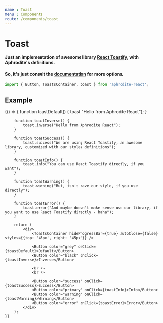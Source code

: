 ```yaml
---
name : Toast
menu : Components
route: /components/toast
---
```



# Toast
#### Just an implementation of awesome library [**React Toastify**](https://github.com/fkhadra/react-toastify), with Aphrodite's definitions.
#### So, it's just consult the [documentation](https://github.com/fkhadra/react-toastify) for more options.
```jsx
import { Button, ToastsContainer, toast } from 'aphrodite-react';
```

## Example
<Playground>
    {() => {
        function toastDefault() {
            toast("Hello from Aphrodite React");
        }

        function toastInverse() {
            toast.inverse("Hello from Aphrodite React");
        }

        function toastSuccess() {
            toast.success("We are using React Toastify, an awesome library, customized with our styles definitions");
        }

        function toastInfo() {
            toast.info("You can use React Toastify directly, if you want");
        }

        function toastWarning() {
            toast.warning("But, isn't have our style, if you use directly");
        }

        function toastError() {
            toast.error("And maybe doesn't make sense use our library, if you want to use React Toastify directly - haha");
        }

        return (
            <div>
                <ToastsContainer hideProgressBar={true} autoClose={false} styles={{top: '45px', right: '45px'}} />

                <Button color="grey" onClick={toastDefault}>Default</Button>
                <Button color="black" onClick={toastInverse}>Inverse</Button>

                <br />
                <br />

                <Button color="success" onClick={toastSuccess}>Success</Button>
                <Button color="primary" onClick={toastInfo}>Info</Button>
                <Button color="warning" onClick={toastWarning}>Warning</Button>
                <Button color="error" onClick={toastError}>Error</Button>
            </div>
        );
    }}
</Playground>
